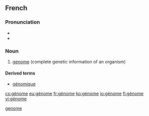 ==French==
{{wikipedia|lang=fr}}

===Pronunciation===
* {{IPA|/ʒenom/|lang=fr}}
* {{audio|Fr-Paris--génome.ogg|Audio (Paris)|lang=fr}}

===Noun===
{{fr-noun|m}}

# [[genome]] (complete genetic information of an organism)

====Derived terms====
* [[génomique]]

[[Category:fr:Genetics|genome]]

[[cs:génome]]
[[eu:génome]]
[[fr:génome]]
[[ko:génome]]
[[io:génome]]
[[fi:génome]]
[[vi:génome]]